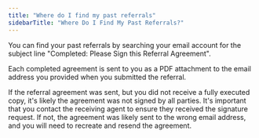 ```yaml
---
title: "Where do I find my past referrals"
sidebarTitle: "Where Do I Find My Past Referrals?"
---
```


You can find your past referrals by searching your email account for the subject line "Completed: Please Sign this Referral Agreement".

Each completed agreement is sent to you as a PDF attachment to the email address you provided when you submitted the referral.

If the referral agreement was sent, but you did not receive a fully executed copy, it's likely the agreement was not signed by all parties. It's important that you contact the receiving agent to ensure they received the signature request. If not, the agreement was likely sent to the wrong email address, and you will need to recreate and resend the agreement.